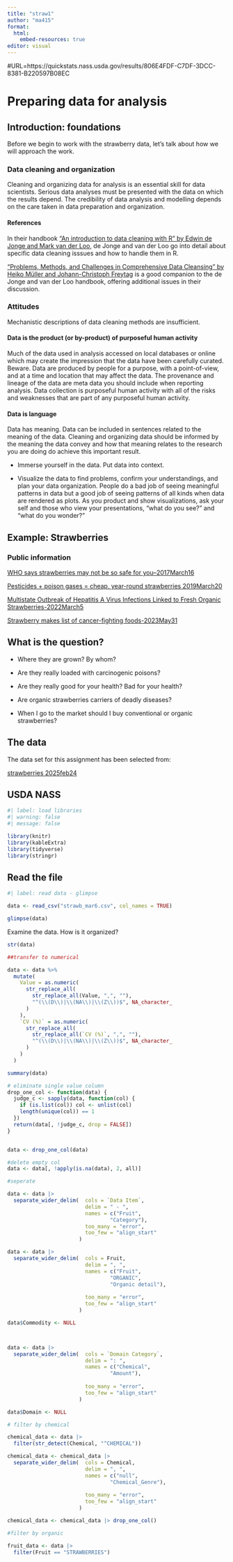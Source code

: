 ```yaml
---
title: "straw1"
author: "ma415"
format: 
  html:
    embed-resources: true
editor: visual
---
```


#URL=https://quickstats.nass.usda.gov/results/806E4FDF-C7DF-3DCC-8381-B220597B08EC

# Preparing data for analysis

## Introduction: foundations

Before we begin to work with the strawberry data, let's talk about how we will approach the work.

### Data cleaning and organization

Cleaning and organizing data for analysis is an essential skill for data scientists. Serious data analyses must be presented with the data on which the results depend. The credibility of data analysis and modelling depends on the care taken in data preparation and organization.

#### References

In their handbook ["An introduction to data cleaning with R" by Edwin de Jonge and Mark van der Loo](https://cran.r-project.org/doc/contrib/de_Jonge+van_der_Loo-Introduction_to_data_cleaning_with_R.pdf), de Jonge and van der Loo go into detail about specific data cleaning isssues and how to handle them in R.

["Problems, Methods, and Challenges in Comprehensive Data Cleansing" by Heiko Müller and Johann-Christoph Freytag](https://www.researchgate.net/profile/Heiko-Mueller/publication/228929938_Problems_methods_and_challenges_in_comprehensive_data_cleansing/links/09e415101b58541e2c000000/Problems-methods-and-challenges-in-comprehensive-data-cleansing.pdf) is a good companion to the de Jonge and van der Loo handbook, offering additional issues in their discussion.

### Attitudes

Mechanistic descriptions of data cleaning methods are insufficient.

#### Data is the product (or by-product) of purposeful human activity

Much of the data used in analysis accessed on local databases or online which may create the impression that the data have been carefully curated. Beware. Data are produced by people for a purpose, with a point-of-view, and at a time and location that may affect the data. The provenance and lineage of the data are meta data you should include when reporting analysis. Data collection is purposeful human activity with all of the risks and weaknesses that are part of any purposeful human activity.

#### Data is language

Data has meaning. Data can be included in sentences related to the meaning of the data. Cleaning and organizing data should be informed by the meaning the data convey and how that meaning relates to the research you are doing do achieve this important result.

-   Immerse yourself in the data. Put data into context.

-   Visualize the data to find problems, confirm your understandings, and plan your data organization. People do a bad job of seeing meaningful patterns in data but a good job of seeing patterns of all kinds when data are rendered as plots. As you product and show visualizations, ask your self and those who view your presentations, "what do you see?" and "what do you wonder?"

## Example: Strawberries

### Public information

[WHO says strawberries may not be so safe for you--2017March16](https://med.news.am/eng/news/13621/who-says-strawberries-may-not-be-so-safe-for-you.html)

[Pesticides + poison gases = cheap, year-round strawberries 2019March20](https://www.ewg.org/foodnews/strawberries.php)

[Multistate Outbreak of Hepatitis A Virus Infections Linked to Fresh Organic Strawberries-2022March5](https://www.cdc.gov/hepatitis/outbreaks/fresh-strawberries-2022/?CDC_AAref_Val=https://www.cdc.gov/hepatitis/outbreaks/2022/hav-contaminated-food/index.htm)

[Strawberry makes list of cancer-fighting foods-2023May31](https://issuu.com/mechlocal/docs/053123_mech_asf/s/25386339)

## What is the question?

-   Where they are grown? By whom?

-   Are they really loaded with carcinogenic poisons?

-   Are they really good for your health? Bad for your health?

-   Are organic strawberries carriers of deadly diseases?

-   When I go to the market should I buy conventional or organic strawberries?

## The data

The data set for this assignment has been selected from:

[strawberries 2025feb24](https://quickstats.nass.usda.gov/results/806E4FDF-C7DF-3DCC-8381-B220597B08EC)

<!-- and has been stored on the blackboard as strawberries25_v3.csv. -->

## USDA NASS

```r
#| label: load libraries
#| warning: false
#| message: false

library(knitr)  
library(kableExtra)
library(tidyverse)
library(stringr)
```

## Read the file

```r
#| label: read data - glimpse 

data <- read_csv("strawb_mar6.csv", col_names = TRUE)

glimpse(data)
```

Examine the data. How is it organized?

```r


str(data)

##transfer to numerical

data <- data %>%
  mutate(
    Value = as.numeric(
      str_replace_all(
        str_replace_all(Value, ",", ""),
        "^(\\(D\\)|\\(NA\\)|\\(Z\\))$", NA_character_
      )
    ),
    `CV (%)` = as.numeric(
      str_replace_all(
        str_replace_all(`CV (%)`, ",", ""),
        "^(\\(D\\)|\\(NA\\)|\\(Z\\))$", NA_character_
      )
    )
  )

summary(data)


```

```r
# eliminate single value column
drop_one_col <- function(data) {
  judge_c <- sapply(data, function(col) {
    if (is.list(col)) col <- unlist(col)
    length(unique(col)) == 1
  })
  return(data[, !judge_c, drop = FALSE])
}


data <- drop_one_col(data)

#delete empty col
data <- data[, !apply(is.na(data), 2, all)]


```

```r

#seperate

data <- data |>
  separate_wider_delim(  cols = `Data Item`,
                         delim = " - ",
                         names = c("Fruit",
                                 "Category"),
                         too_many = "error",
                         too_few = "align_start"
                       )

data <- data |>
  separate_wider_delim(  cols = Fruit,
                         delim = ", ",
                         names = c("Fruit",
                                 "ORGANIC",
                                 "Organic detail"),
                         
                         too_many = "error",
                         too_few = "align_start"
                       )

data$Commodity <- NULL



data <- data |>
  separate_wider_delim(  cols = `Domain Category`,
                         delim = ": ",
                         names = c("Chemical",
                                 "Amount"),
                         
                         too_many = "error",
                         too_few = "align_start"
                       )

data$Domain <- NULL
```

```r

# filter by chemical

chemical_data <- data |>
  filter(str_detect(Chemical, "^CHEMICAL"))

chemical_data <- chemical_data |>
  separate_wider_delim(  cols = Chemical,
                         delim = ", ",
                         names = c("null",
                                 "Chemical_Genre"),
                         
                         too_many = "error",
                         too_few = "align_start"
                       )

chemical_data <- chemical_data |> drop_one_col()

```

```r

#filter by organic

fruit_data <- data |>
  filter(Fruit == "STRAWBERRIES")

```
